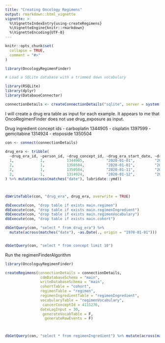 ```yaml
---
title: "Creating Oncology Regimens"
output: rmarkdown::html_vignette
vignette: >
  %\VignetteIndexEntry{using-createRegimens}
  %\VignetteEngine{knitr::rmarkdown}
  %\VignetteEncoding{UTF-8}
---
```


```r
knitr::opts_chunk$set(
  collapse = TRUE,
  comment = "#>"
)
```


```r
library(OncologyRegimenFinder)

```



```r
# Load a SQLite database with a trimmed down vocabulary

library(RSQLite)
library(dplyr)
library(DatabaseConnector)

connectionDetails <- createConnectionDetails("sqlite", server = system.file("sqlite/testdb.sqlite", package = "OncoRegimenFinderA"))

```


I will create a drug era table as input for each example. It appears to me that OncoRegimenFinder does not use drug_exposure as input.


Drug ingredient concept ids
- carboplatin 1344905
- cisplatin 1397599
- gemcitabine 1314924
- etoposide 1350504


```r

con <- connect(connectionDetails)
```

```r

drug_era <- tribble(
  ~drug_era_id, ~person_id, ~drug_concept_id, ~drug_era_start_date, ~drug_era_end_date,
  1,            1,          1344905,          "2020-01-01",         "2020-02-01",
  2,            1,          1350504,          "2020-01-01",         "2020-02-01",
  2,            1,          1350504,          "2020-01-11",         "2020-01-11",
  2,            1,          1314924,          "2020-01-12",         "2020-01-18"
) %>% mutate(across(matches("date"), lubridate::ymd))



dbWriteTable(con, "drug_era", drug_era, overwrite = TRUE)

dbExecute(con, "drop table if exists main.regimen")
dbExecute(con, "drop table if exists main.regimenIngredient")
dbExecute(con, "drop table if exists main.regimenVocabulary")
dbExecute(con, "drop table if exists main.cohort")

dbGetQuery(con, "select * from drug_era") %>%
  mutate(across(matches("date"), ~as.Date(., origin = "1970-01-01")))


dbGetQuery(con, "select * from concept limit 10")


```






Run the regimenFinderAlgorithm



```r



library(OncologuyRegimenFinder)

createRegimens(connectionDetails = connectionDetails,
                cdmDatabaseSchema = "main", 
                writeDatabaseSchema = "main", 
                cohortTable = "cohort", 
                regimenTable = "regimen",
                regimenIngredientTable = "regimenIngredient",
                vocabularyTable = "regimenVocabulary", 
                 cancerConceptId = 4115276,
                dateLagInput = 30,
                 generateVocabTable = F,
                  generateRawEvents = F)



dbGetQuery(con, "select * from regimenIngredient") %>% mutate(across(matches("date"), ~as.Date(., origin = "1970-01-01")))

```

